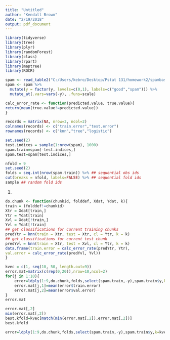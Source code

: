 ---
title: "Untitled"
author: "Kendall Brown"
date: "2/19/2018"
output: pdf_document
---

```{r}
library(tidyverse)
library(tree)
library(plyr)
library(randomForest)
library(class)
library(rpart)
library(maptree)
library(ROCR)
```
```{r}
spam <- read_table2("C:/Users/kebro/Desktop/Pstat 131/homework2/spambase.tab", guess_max=2000)
spam <- spam %>% 
  mutate(y = factor(y, levels=c(0,1), labels=c("good","spam"))) %>% 
  mutate_at(.vars=vars(-y), .funs=scale)
```
```{r}
calc_error_rate <- function(predicted.value, true.value){
return(mean(true.value!=predicted.value))
}
```
```{r}
records = matrix(NA, nrow=3, ncol=2)
colnames(records) <- c("train.error","test.error")
rownames(records) <- c("knn","tree","logistic")
```
```{r}
set.seed(2)
test.indices = sample(1:nrow(spam), 1000)
spam.train=spam[-test.indices,]
spam.test=spam[test.indices,]
```
```{r}
nfold = 9
set.seed(2)
folds = seq.int(nrow(spam.train)) %>% ## sequential obs ids
cut(breaks = nfold, labels=FALSE) %>% ## sequential fold ids
sample ## random fold ids
```

1.
```{r}
do.chunk <- function(chunkid, folddef, Xdat, Ydat, k){
train = (folddef!=chunkid)
Xtr = Xdat[train,]
Ytr = Ydat[train]
Xvl = Xdat[!train,]
Yvl = Ydat[!train]
## get classifications for current training chunks
predYtr = knn(train = Xtr, test = Xtr, cl = Ytr, k = k)
## get classifications for current test chunk
predYvl = knn(train = Xtr, test = Xvl, cl = Ytr, k = k)
data.frame(train.error = calc_error_rate(predYtr, Ytr),
val.error = calc_error_rate(predYvl, Yvl))
}
```
```{r}
kvec = c(1, seq(10, 50, length.out=9))
error.mat=matrix(c(rep(0,20)),nrow=10,ncol=2)
for(j in 1:10){
    error=ldply(1:9,do.chunk,folds,select(spam.train,-y),spam.train$y,k=kvec[j])
    error.mat[j,1]=mean(error$train.error)
    error.mat[j,2]=mean(error$val.error)
}
error.mat
```
```{r}
error.mat[,2]
min(error.mat[,2])
best.kfold=kvec[match(min(error.mat[,2]),error.mat[,2])]
best.kfold
```
```{r}
error=ldply(1:9,do.chunk,folds,select(spam.train,-y),spam.train$y,k=kvec[10])
```
